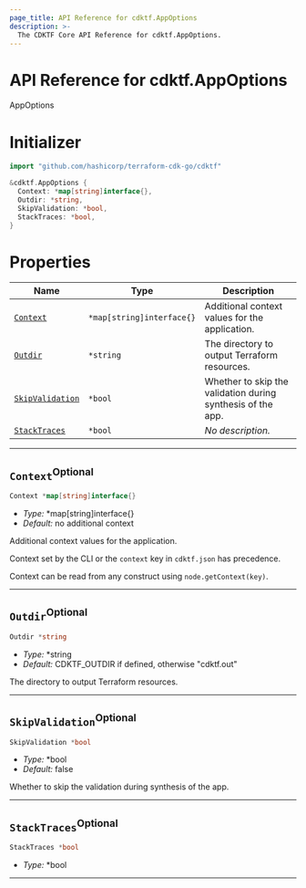 ```yaml
---
page_title: API Reference for cdktf.AppOptions
description: >-
  The CDKTF Core API Reference for cdktf.AppOptions.
---
```


<!-- This file is generated through yarn generate-docs -->

# API Reference for cdktf.AppOptions

   AppOptions <a name="AppOptions" id="cdktf.AppOptions"></a>
  
  # Initializer <a name="Initializer" id="cdktf.AppOptions.Initializer"></a>
  
  ```go
  import "github.com/hashicorp/terraform-cdk-go/cdktf"
  
  &cdktf.AppOptions {
  	Context: *map[string]interface{},
  	Outdir: *string,
  	SkipValidation: *bool,
  	StackTraces: *bool,
  }
  ```
  
  # Properties <a name="Properties" id="Properties"></a>
  
  | **Name** | **Type** | **Description** |
  | --- | --- | --- |
  | <code><a href="#cdktf.AppOptions.property.context">Context</a></code> | <code>*map[string]interface{}</code> | Additional context values for the application. |
  | <code><a href="#cdktf.AppOptions.property.outdir">Outdir</a></code> | <code>*string</code> | The directory to output Terraform resources. |
  | <code><a href="#cdktf.AppOptions.property.skipValidation">SkipValidation</a></code> | <code>*bool</code> | Whether to skip the validation during synthesis of the app. |
  | <code><a href="#cdktf.AppOptions.property.stackTraces">StackTraces</a></code> | <code>*bool</code> | *No description.* |
  
  ---
  
  ## `Context`<sup>Optional</sup> <a name="Context" id="cdktf.AppOptions.property.context"></a>
  
  ```go
  Context *map[string]interface{}
  ```
  
  - *Type:* *map[string]interface{}
  - *Default:* no additional context
  
  Additional context values for the application.
  
  Context set by the CLI or the `context` key in `cdktf.json` has precedence.
  
  Context can be read from any construct using `node.getContext(key)`.
  
  ---
  
  ## `Outdir`<sup>Optional</sup> <a name="Outdir" id="cdktf.AppOptions.property.outdir"></a>
  
  ```go
  Outdir *string
  ```
  
  - *Type:* *string
  - *Default:* CDKTF_OUTDIR if defined, otherwise "cdktf.out"
  
  The directory to output Terraform resources.
  
  ---
  
  ## `SkipValidation`<sup>Optional</sup> <a name="SkipValidation" id="cdktf.AppOptions.property.skipValidation"></a>
  
  ```go
  SkipValidation *bool
  ```
  
  - *Type:* *bool
  - *Default:* false
  
  Whether to skip the validation during synthesis of the app.
  
  ---
  
  ## `StackTraces`<sup>Optional</sup> <a name="StackTraces" id="cdktf.AppOptions.property.stackTraces"></a>
  
  ```go
  StackTraces *bool
  ```
  
  - *Type:* *bool
  
  ---
  
